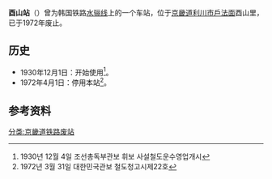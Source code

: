 {{朝鮮半島車站資訊
|公司色 = black
|文字色 = 
|站名 = 酉山站
|圖片 = 
|pxl = 
|圖片說明 =
|前一站 = [[標橋站|標橋]]
|前一站距離 = 3.7
|後一站距離 = 3.7
|後一站 = [[利川站旧址|利川]]
|諺文 = 유산역
|朝鮮漢字 = 酉山驛
|文觀部式 = Yusan-yeok
|馬-賴式 = 
|副站名 = 
|車站編號 = 
|停站路線數 = 
|所屬公司 = [[大韩民国铁道厅|大韩民国铁道厅]]
|所屬路線 = [[水骊线|水骊线]]
|距離 = 49.4
|起點站 = [[水原站_(京畿道)|水原]]
|所在地 =[[京畿道|京畿道]][[利川市_(京畿道)|利川市]][[戶法面|戶法面]]酉山里
|車站構造 = 地面车站
|月台配置 = 
|啟用年月日 = 1930年12月1日 
|廢站年月日 = 1972年4月1日
|上下車人次 = 
|統計年度 = 
|轉車 = 
|備註 = 
|全寬備註 = 
}}

'''酉山站'''（{{kor|諺=유산역|漢=酉山驛|羅=Yusan yeok|f=y}}）曾为韩国铁路[[水骊线|水骊线]]上的一个车站，位于[[京畿道|京畿道]][[利川市_(京畿道)|利川市]][[戶法面|戶法面]]酉山里，已于1972年废止。

== 历史 ==
*1930年12月1日：开始使用<ref>1930년 12월 4일 조선총독부관보 휘보 사설철도운수영업개시</ref>。
*1972年4月1日：停用本站<ref>1972년 3월 31일 대한민국관보 철도청고시제22호</ref>。

== 参考资料 ==
{{reflist}}

{{水骊线}}
{{Railwaystation-stub}}
[[分类:京畿道铁路废站|分类:京畿道铁路废站]]
